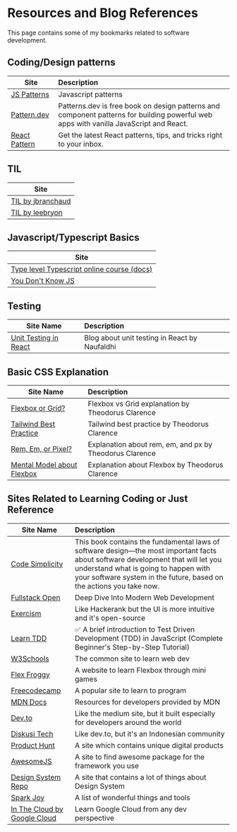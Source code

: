 
# Resources and Blog References

<Callout>
  This page contains some of my bookmarks related to software development.
</Callout>

## Coding/Design patterns

| Site                                                          | Description                                                                                                                           |
| ------------------------------------------------------------- | :------------------------------------------------------------------------------------------------------------------------------------ |
| [JS Patterns](https://javascriptpatterns.vercel.app/patterns) | Javascript patterns                                                                                                                   |
| [Pattern.dev](https://www.patterns.dev/)                      | Patterns.dev is free book on design patterns and component patterns for building powerful web apps with vanilla JavaScript and React. |
| [React Pattern](https://reactpatterns.com/)                   | Get the latest React patterns, tips, and tricks right to your inbox.                                                                  |

## TIL

| Site                                                          |
| ------------------------------------------------------------- |
| [TIL by jbranchaud](https://github.com/jbranchaud/til#nextjs) |
| [TIL by leebryon](https://leebyron.com/til/)                  |

## Javascript/Typescript Basics

| Site                                                                             |
| -------------------------------------------------------------------------------- |
| [Type level Typescript online course (docs)](https://type-level-typescript.com/) |
| [You Don't Know JS](https://github.com/getify/You-Dont-Know-JS)                  |

## Testing

| Site Name                                                                            | Description                                   |
| ------------------------------------------------------------------------------------ | :-------------------------------------------- |
| [Unit Testing in React](https://blog.cerita-faldi.xyz/unit-testing-react-component/) | Blog about unit testing in React by Naufaldhi |

## Basic CSS Explanation

| Site Name                                                                              | Description                                             |
| -------------------------------------------------------------------------------------- | :------------------------------------------------------ |
| [Flexbox or Grid?](https://theodorusclarence.com/blog/btb-flexbox-grid)                | Flexbox vs Grid explanation by Theodorus Clarence       |
| [Tailwind Best Practice](https://theodorusclarence.com/blog/tailwindcss-best-practice) | Tailwind best practice by Theodorus Clarence            |
| [Rem, Em, or Pixel?](https://theodorusclarence.com/blog/btb-rem-em)                    | Explanation about rem, em, and px by Theodorus Clarence |
| [Mental Model about Flexbox](https://theodorusclarence.com/blog/btb-flex-mental-model) | Explanation about Flexbox by Theodorus Clarence         |

## Sites Related to Learning Coding or Just Reference

| Site Name                                                                                               | Description                                                                                                                                                                                                                                     |
| ------------------------------------------------------------------------------------------------------- | :---------------------------------------------------------------------------------------------------------------------------------------------------------------------------------------------------------------------------------------------- |
| [Code Simplicity](https://www.codesimplicity.com/book/)                                                 | This book contains the fundamental laws of software design—the most important facts about software development that will let you understand what is going to happen with your software system in the future, based on the actions you take now. |
| [Fullstack Open](https://fullstackopen.com/en/)                                                         | Deep Dive Into Modern Web Development                                                                                                                                                                                                           |
| [Exercism](https://exercism.org/mentoring)                                                              | Like Hackerank but the UI is more intuitive and it's open-source                                                                                                                                                                                |
| [Learn TDD](https://github.com/dwyl/learn-tdd)                                                          | ✅ A brief introduction to Test Driven Development (TDD) in JavaScript (Complete Beginner's Step-by-Step Tutorial)                                                                                                                              |
| [W3Schools](https://www.w3schools.com/)                                                                 | The common site to learn web dev                                                                                                                                                                                                                |
| [Flex Froggy](https://flexboxfroggy.com/)                                                               | A website to learn Flexbox through mini games                                                                                                                                                                                                   |
| [Freecodecamp](https://www.freecodecamp.org/)                                                           | A popular site to learn to program                                                                                                                                                                                                              |
| [MDN Docs](https://developer.mozilla.org/en-US/)                                                        | Resources for developers provided by MDN                                                                                                                                                                                                        |
| [Dev.to](https://dev.to/)                                                                               | Like the medium site, but it built especially for developers around the world                                                                                                                                                                   |
| [Diskusi Tech](http://Diskusi.tech)                                                                     | Like dev.to, but it's an Indonesian community                                                                                                                                                                                                   |
| [Product Hunt](https://www.producthunt.com/)                                                            | A site which contains unique digital products                                                                                                                                                                                                   |
| [AwesomeJS](https://awesomejs.dev/)                                                                     | A site to find awesome package for the framework you use                                                                                                                                                                                        |
| [Design System Repo](https://designsystemsrepo.com/)                                                    | A site that contains a lot of things about Design System                                                                                                                                                                                        |
| [Spark Joy](https://github.com/sw-yx/spark-joy)                                                         | A list of wonderful things and tools                                                                                                                                                                                                            |
| [In The Cloud by Google Cloud](https://inthecloud.withgoogle.com/cloud-learning-paths-22/register.html) | Learn Google Cloud from any dev perspective                                                                                                                                                                                                     |
